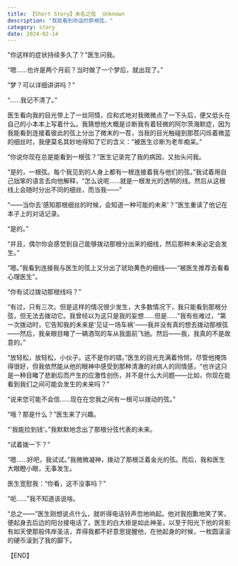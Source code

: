 ```yaml
---
title: 【Short Story】未名之弦  Unknown
description: "我能看到命运的那根弦。"
category: story
date: 2024-02-14 
--- 
```

"你这样的症状持续多久了？"医生问我。

“嗯......也许是两个月前？当时做了一个梦后，就出现了。”

“梦？可以详细讲讲吗？”

“......我记不清了。”

医生看向我的目光带上了一丝同情，应和式地对我微微点了一下头后，便又低头在自己的小本本上写着什么。我猜想他大概是诊断我有着轻微的阿尔茨海默症，因为我能看到连接着彼此的弦上分出了微末的一茬，当我的目光触碰到那茬闪烁着微蓝的细丝时，我便莫名其妙地得知了它的含义：“被医生诊断为老年痴呆。”

“你说你现在总是能看到一根弦？”医生记录完了我的病因，又抬头问我。

“是的，一根弦。每个我见到的人身上都有一根连接着我与他们的弦。”我试着用自己拙笨的语言去向他解释，“怎么说呢......就是一根发光的透明的线。然后从这根线上会随时分出不同的细丝，而当我——”

“——当你去'感知那根细丝的时候，会知道一种可能的未来'？”医生重读了他记在本子上的对话记录。

“是的。”

“并且，偶尔你会感觉到自己能够拨动那根分出来的细线，然后那种未来必定会发生。”

“嗯。”我看到连接我与医生的弦上又分出了琥珀黄色的细线——“被医生推荐去看看心理医生”。

“你有试过拨动那根线吗？”

“有过，只有三次。但是这样的情况很少发生，大多数情况下，我只能看到那根分弦，但无法去拨动它。我曾经以为这只是我的妄想......但是......”我有些难过，“第一次拨动时，它告知我的未来是'见证一场车祸'——我并没有真的想去拨动那根弦——然后，我亲眼目睹了一辆酒驾的车从我面前飞驰。然后——我，我真的不是故意的。”

“放轻松，放轻松，小伙子。这不是你的错。”医生的目光充满着怜悯，尽管他掩饰得很好，但我依然能从他的眼神中感受到那种清澈的对病人的同情感，“也许这只是一种目睹了悲剧后而产生的应激性创伤，并不是什么大问题——比如，你现在能看到我们之间可能会发生的未来吗？”

“说来您可能不会信......现在在您我之间有一根可以拨动的弦。”

“哦？那是什么？”医生来了兴趣。

“'我能捡到钱'。”我默默地念出了那根分弦代表的未来。

“试着拨一下？”

“嗯......好吧，我试试。”我微微凝神，拨动了那根泛着金光的弦。而后，我和医生大眼瞪小眼，无事发生。

医生宽慰我：“你看，这不没事吗？”

“呃......”我不知道该说啥。

“总之——”医生刚想说点什么，就听得电话铃声忽地响起。他对我抱歉地笑了笑，便起身去后边的阳台接电话了。医生的白大褂是如此神圣，以至于阳光下他的背影有如天使那般伟岸圣洁，弄得我都不好意思提醒他，在他起身的时候，一枚圆滚滚的硬币滚到了我的脚下。

【END】